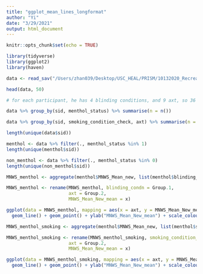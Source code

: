 ```yaml
---
title: "ggplot_mean_lines_longformat"
author: "Yi"
date: "3/29/2021"
output: html_document
---
```


```r
knitr::opts_chunk$set(echo = TRUE)
```


```r
library(tidyverse)
library(ggplot2)
library(haven)
```

```r
data <- read_sav("/Users/zhan039/Desktop/USC_HEAL/PRISM/10132020_RecreateData/PRISM_scores_demo_rat_new.sav")
```

```r
head(data, 50)

# for each participant, he has 4 blinding conditions, and 9 axt, so 36 records in total

data %>% group_by(sid, menthol_status) %>% summarise(n = n())

data %>% group_by(sid, smoking_condition_check, axt) %>% summarise(n = n())

length(unique(data$sid))

menthol <- data %>% filter(., menthol_status %in% 1)
length(unique(menthol$sid))

non_menthol <- data %>% filter(., menthol_status %in% 0)
length(unique(non_menthol$sid))
```

```r
MNWS_menthol <- aggregate(menthol$MNWS_Mean_new, list(menthol$blinding_condn, menthol$axt), mean, na.rm = T)

MNWS_menthol <- rename(MNWS_menthol, blinding_condn = Group.1,
                       axt = Group.2,
                       MNWS_Mean_New_mean = x)

ggplot(data = MNWS_menthol, mapping = aes(x = axt, y = MNWS_Mean_New_mean, group = blinding_condn, colour = as.factor(blinding_condn))) + 
  geom_line() + geom_point() + ylab("MNWS_Mean_New_mean") + scale_colour_discrete(name = "Group",  breaks = c(1:4), labels = c("no smoking + placebo patch", "no smoking + active patch", "smoking + placebo patch", "smoking + active patch")) + theme(legend.position = "bottom", plot.title = element_text(hjust = 0.5, size = 20, face = "bold")) + labs(title = "MNWS Mean in Menthol Smokers") + guides(colour = guide_legend(nrow = 2))
```


```r
MNWS_menthol_smoking <- aggregate(menthol$MNWS_Mean_new, list(menthol$smoking_condition_check, menthol$axt), mean, na.rm = T)

MNWS_menthol_smoking <- rename(MNWS_menthol_smoking, smoking_condition_check = Group.1,
                       axt = Group.2,
                       MNWS_Mean_New_mean = x)

ggplot(data = MNWS_menthol_smoking, mapping = aes(x = axt, y = MNWS_Mean_New_mean, group = smoking_condition_check, colour = as.factor(smoking_condition_check))) + 
  geom_line() + geom_point() + ylab("MNWS_Mean_New_mean") + scale_colour_discrete(name = "Group",  breaks = c(0, 1), labels = c("no smoking", "smoking")) + theme(legend.position = "bottom", plot.title = element_text(hjust = 0.5, size = 20, face = "bold")) + labs(title = "MNWS Mean in Menthol Smokers") + guides(colour = guide_legend(nrow = 2))
```

